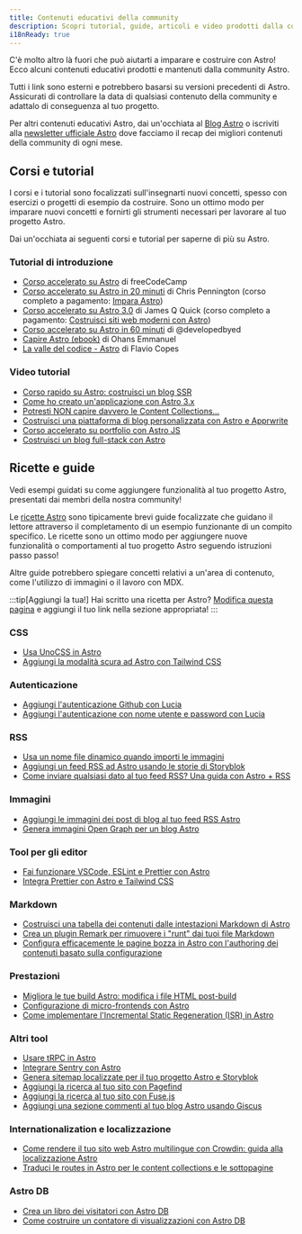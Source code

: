 ```yaml
---
title: Contenuti educativi della community
description: Scopri tutorial, guide, articoli e video prodotti dalla community per aiutarti a imparare e costruire con Astro!
i18nReady: true
---
```


C'è molto altro là fuori che può aiutarti a imparare e costruire con Astro! Ecco alcuni contenuti educativi prodotti e mantenuti dalla community Astro. 

Tutti i link sono esterni e potrebbero basarsi su versioni precedenti di Astro. Assicurati di controllare la data di qualsiasi contenuto della community e adattalo di conseguenza al tuo progetto.

Per altri contenuti educativi Astro, dai un'occhiata al [Blog Astro](https://astro.build/blog/) o iscriviti alla [newsletter ufficiale Astro](https://astro.build/newsletter/signup) dove facciamo il recap dei migliori contenuti della community di ogni mese.

## Corsi e tutorial

I corsi e i tutorial sono focalizzati sull'insegnarti nuovi concetti, spesso con esercizi o progetti di esempio da costruire. Sono un ottimo modo per imparare nuovi concetti e fornirti gli strumenti necessari per lavorare al tuo progetto Astro.

Dai un'occhiata ai seguenti corsi e tutorial per saperne di più su Astro.

### Tutorial di introduzione
  - [Corso accelerato su Astro](https://www.youtube.com/watch?v=e-hTm5VmofI) di freeCodeCamp
  - [Corso accelerato su Astro in 20 minuti](https://www.youtube.com/watch?v=zrPVTf761OI) di Chris Pennington (corso completo a pagamento: [Impara Astro](https://learnastro.dev/)) 
  - [Corso accelerato su Astro 3.0](https://www.youtube.com/watch?v=qBOz6TpYAOg) di James Q Quick (corso completo a pagamento: [Costruisci siti web moderni con Astro](https://astrocourse.dev/))
  - [Corso accelerato su Astro in 60 minuti](https://www.youtube.com/watch?v=NniT0vKyn-E) di @developedbyed
  - [Capire Astro (ebook)](https://www.ohansemmanuel.com/books/understanding-astro) di Ohans Emmanuel
  - [La valle del codice - Astro](https://thevalleyofcode.com/astro) di Flavio Copes

### Video tutorial
  - [Corso rapido su Astro: costruisci un blog SSR](https://www.youtube.com/watch?v=XoIHKO6AkoM)
  - [Come ho creato un'applicazione con Astro 3.x](https://www.youtube.com/watch?v=Gvr4WhgfP0w) 
  - [Potresti NON capire davvero le Content Collections...](https://www.youtube.com/watch?v=Fcw4c3wzm7I)
  - [Costruisci una piattaforma di blog personalizzata con Astro e Apprwrite](https://www.youtube.com/watch?v=OERqwLy_reA)
  - [Corso accelerato su portfolio con Astro JS](https://www.youtube.com/watch?v=TwWvNK0yHjI)
  - [Costruisci un blog full-stack con Astro](https://egghead.io/courses/build-a-full-stack-blog-with-astro-7ffcf9ec)

## Ricette e guide

Vedi esempi guidati su come aggiungere funzionalità al tuo progetto Astro, presentati dai membri della nostra community!

Le [ricette Astro](/it/recipes/) sono tipicamente brevi guide focalizzate che guidano il lettore attraverso il completamento di un esempio funzionante di un compito specifico. Le ricette sono un ottimo modo per aggiungere nuove funzionalità o comportamenti al tuo progetto Astro seguendo istruzioni passo passo!

Altre guide potrebbero spiegare concetti relativi a un'area di contenuto, come l'utilizzo di immagini o il lavoro con MDX.

:::tip[Aggiungi la tua!]
Hai scritto una ricetta per Astro? [Modifica questa pagina](https://github.com/withastro/docs/edit/main/src/content/docs/it/community-resources/content.mdx) e aggiungi il tuo link nella sezione appropriata!
:::

### CSS
- [Usa UnoCSS in Astro](https://www.elian.codes/blog/23-02-11-implementing-unocss-in-astro/)
- [Aggiungi la modalità scura ad Astro con Tailwind CSS](https://www.kevinzunigacuellar.com/blog/dark-mode-in-astro/) 
### Autenticazione
- [Aggiungi l'autenticazione Github con Lucia](https://lucia-auth.com/tutorials/github-oauth/astro)
- [Aggiungi l'autenticazione con nome utente e password con Lucia](https://lucia-auth.com/tutorials/username-and-password/astro)
### RSS
- [Usa un nome file dinamico quando importi le immagini](https://vaihe.com/blog/astro/astro-dynamic-image-prop/)
- [Aggiungi un feed RSS ad Astro usando le storie di Storyblok](https://straffesites.com/en/blog/rss-feed-astro-storyblok) 
- [Come inviare qualsiasi dato al tuo feed RSS? Una guida con Astro + RSS](https://aritraroy.live/tutorial/blogs/2023/how-to-send-any-data-to-rss-feed/)
### Immagini
- [Aggiungi le immagini dei post di blog al tuo feed RSS Astro](https://webreaper.dev/posts/astro-rss-feed-blog-post-images/)
- [Genera immagini Open Graph per un blog Astro](https://techsquidtv.com/blog/generating-open-graph-images-for-astro/)
### Tool per gli editor
- [Fai funzionare VSCode, ESLint e Prettier con Astro](https://patheticgeek.dev/blog/astro-prettier-eslint-vscode)
- [Integra Prettier con Astro e Tailwind CSS](https://straffesites.com/en/blog/integrate-prettier-astro-tailwindcss) 
### Markdown
- [Costruisci una tabella dei contenuti dalle intestazioni Markdown di Astro](https://kld.dev/building-table-of-contents/)
- [Crea un plugin Remark per rimuovere i "runt" dai tuoi file Markdown](https://eatmon.co/blog/remove-runts-markdown/)
- [Configura efficacemente le pagine bozza in Astro con l'authoring dei contenuti basato sulla configurazione](https://akashrajpurohit.com/blog/set-up-draft-pages-effectively-in-astro-with-configdriven-content-authoring/)
### Prestazioni
- [Migliora le tue build Astro: modifica i file HTML post-build](https://straffesites.com/en/blog/optimize-astro-html-post-build)
- [Configurazione di micro-frontends con Astro](https://medium.com/@sergio.a.soria/setting-up-micro-frontends-with-astro-and-ecma-script-modules-137340d2c520)
- [Come implementare l'Incremental Static Regeneration (ISR) in Astro](https://logsnag.com/blog/it/implementing-isr-in-astro)
### Altri tool
- [Usare tRPC in Astro](https://www.thomasledoux.be/blog/using-trpc-astro-islands-react)
- [Integrare Sentry con Astro](https://akashrajpurohit.com/blog/seamless-error-tracking-integrating-sentry-with-astro/)
- [Genera sitemap localizzate per il tuo progetto Astro e Storyblok](https://straffesites.com/en/blog/localized-sitemap-astro-storyblok)
- [Aggiungi la ricerca al tuo sito con Pagefind](https://blog.otterlord.dev/posts/astro-search/)
- [Aggiungi la ricerca al tuo sito con Fuse.js](https://www.youtube.com/watch?v=XnV_2MWqAhQ)
- [Aggiungi una sezione commenti al tuo blog Astro usando Giscus](https://elazizi.com/posts/add-comments-section-to-your-astro-blog/) 
### Internationalization e localizzazione
- [Come rendere il tuo sito web Astro multilingue con Crowdin: guida alla localizzazione Astro](https://crowdin.com/blog/2023/06/21/astro-localization-and-i18n)
- [Traduci le routes in Astro per le content collections e le sottopagine](https://www.webdesign-sopelnik.de/en/blog/translate-routes-for-astro-content-collections-or-subpages-with-trailingslash-and-base-support/)
### Astro DB
- [Crea un libro dei visitatori con Astro DB](https://ryantrimble.com/blog/creating-a-guestbook-with-astro-db/)
- [Come costruire un contatore di visualizzazioni con Astro DB](https://www.vorillaz.com/astro-views)
